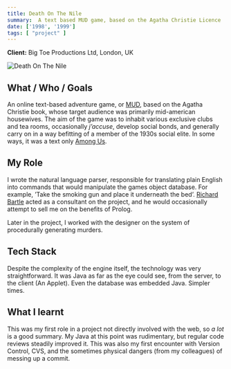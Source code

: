 ```yaml
---
title: Death On The Nile
summary:  A text based MUD game, based on the Agatha Christie Licence
date: ['1998', '1999']
tags: [ "project" ]
---
```


<Heading e={e} />


**Client:** Big Toe Productions Ltd, London, UK

![Death On The Nile](file:///media/dotn.jpg)

## What / Who / Goals

An online text-based adventure game, or [MUD](https://en.wikipedia.org/wiki/MUD), based on the 
Agatha Christie book, whose target audience was primarily mid-american housewives. The aim of the 
game was to inhabit various exclusive clubs and tea rooms, occasionally *j’accuse*, develop social 
bonds, and generally carry on in a way befitting of a member of the 1930s social elite. In some 
ways, it was a text only [Among Us](https://en.wikipedia.org/wiki/Among_Us).

## My Role

I wrote the natural language parser, responsible for translating plain English into commands that 
would manipulate the games object database. 
For example, ’Take the smoking gun and place it underneath the bed’.
[Richard Bartle](https://mud.co.uk) acted as a consultant on the project, and he would occasionally 
attempt to sell me on the benefits of Prolog.

Later in the project, I worked with the designer on the system of procedurally generating murders.

## Tech Stack

Despite the complexity of the engine itself, the technology was very straightforward. 
It was Java as far as the eye could see, from the server, to the client (An Applet). 
Even the database was embedded Java. Simpler times.

## What I learnt

This was my first role in a project not directly involved with the web, so *a lot* is a good summary. 
My Java at this point was rudimentary, but regular code reviews steadily improved it. 
This was also my first encounter with Version Control, CVS, and the sometimes physical 
dangers (from my colleagues) of messing up a commit.


